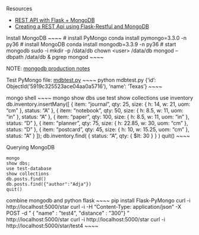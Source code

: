 Resources

* [REST API with Flask + MongoDB](http://www.bogotobogo.com/python/MongoDB_PyMongo/python_MongoDB_RESTAPI_with_Flask.php)
* [Creating a REST Api using Flask-Restful and MongoDB](http://salmanwahed.github.io/2015/05/01/flask-restful-mongodb-api/)


Install MongoDB
~~~~
# install PyMongo
conda install pymongo=3.3.0 -n py36
# install MongoDB
conda install mongodb=3.3.9 -n py36
# start mongodb
sudo -i
mkdir -p /data/db
chown \<user\> /data/db
mongod --dbpath /data/db &
pgrep mongod
~~~~

NOTE: [mongodb production notes](https://docs.mongodb.com/manual/administration/production-notes/)

Test PyMongo
file: [mdbtest.py](https://raw.githubusercontent.com/jliberma/restapi/master/restflaskmongo/mdbtest.py)
~~~~
python mdbtest.py
{'id': ObjectId('5919c325523ace04aa0a5716'), 'name': 'Texas'}
~~~~

mongo shell
~~~~
mongo
show dbs
use test
show collections
use inventory
db.inventory.insertMany([
    { item: "journal", qty: 25, size: { h: 14, w: 21, uom: "cm" }, status: "A" },
    { item: "notebook", qty: 50, size: { h: 8.5, w: 11, uom: "in" }, status: "A" },
    { item: "paper", qty: 100, size: { h: 8.5, w: 11, uom: "in" }, status: "D" },
    { item: "planner", qty: 75, size: { h: 22.85, w: 30, uom: "cm" }, status: "D" },
    { item: "postcard", qty: 45, size: { h: 10, w: 15.25, uom: "cm" }, status: "A" }
 ]);
db.inventory.find( { status: "A", qty: { $lt: 30 } } )
quit()
~~~~

Querying MongoDB

~~~~
mongo
show dbs;
use test-database
show collections
db.posts.find()
db.posts.find({"author":"Adja"})
quit()
~~~~

combine mongodb and python flask
~~~~
pip install Flask-PyMongo
curl -i http://localhost:5000/star
curl -i -H "Content-Type: application/json" -X POST -d " { \"name\" : \"test4\", \"distance\" : \"300\"} " http://localhost:5000/star
curl -i http://localhost:5000/star
curl -i http://localhost:5000/star/test4
~~~~
